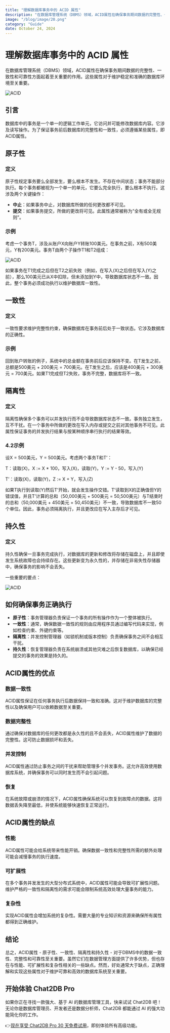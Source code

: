 ```yaml
---
title: "理解数据库事务中的 ACID 属性"
description: "在数据库管理系统（DBMS）领域，ACID属性在确保事务期间数据的完整性、一致性和可靠性方面起着至关重要的作用。"
image: "/blog/image/20.png"
category: "Guide"
date: October 24, 2024
---
```


# 理解数据库事务中的 ACID 属性

在数据库管理系统（DBMS）领域，ACID属性在确保事务期间数据的完整性、一致性和可靠性方面起着至关重要的作用。这些属性对于维护稳定和准确的数据库环境至关重要。

![ACID](/image/blog/ACID/1.png)

## 引言

数据库中的事务是一个单一的逻辑工作单元，它访问并可能修改数据库内容。它涉及读写操作。为了保证事务前后数据库的完整性和一致性，必须遵循某些属性，即ACID属性。

## 原子性

### 定义

原子性规定事务要么全部发生，要么根本不发生。不存在中间状态；事务不能部分执行。每个事务都被视为一个单一的单元，它要么完全执行，要么根本不执行。这涉及两个关键操作：

- **中止**：如果事务中止，对数据库所做的任何更改都不可见。
- **提交**：如果事务提交，所做的更改将可见。此属性通常被称为“全有或全无规则”。

### 示例

考虑一个事务T，涉及从账户X向账户Y转账100美元。在事务之前，X有500美元，Y有200美元。事务T由两个子操作T1和T2组成：

![ACID](/image/blog/ACID/2.png)

如果事务在T1完成之后但在T2之前失败（例如，在写入(X)之后但在写入(Y)之前），那么100美元已从X中扣除，但未添加到Y中，导致数据库状态不一致。因此，整个事务必须成功执行以维护数据库一致性。

## 一致性

### 定义

一致性要求维护完整性约束，确保数据库在事务前后处于一致状态。它涉及数据库的正确性。

### 示例

回到账户转账的例子，系统中的总金额在事务前后应该保持不变。在T发生之前，总额是500美元 + 200美元 = 700美元。在T发生之后，应该是400美元 + 300美元 = 700美元。如果T1完成但T2失败，事务不完整，数据库将不一致。

## 隔离性

### 定义

隔离性确保多个事务可以并发执行而不会导致数据库状态不一致。事务独立发生，互不干扰。在一个事务中所做的更改在写入内存或提交之前对其他事务不可见。此属性保证事务的并发执行结果与按某种顺序串行执行的结果等效。

### 4.2示例

设X = 500美元，Y = 500美元。考虑两个事务T和T’：

T：读取(X)，X := X * 100，写入(X)，读取(Y)，Y := Y - 50，写入(Y)

T’：读取(X)，读取(Y)，Z := X + Y，写入(Z)

如果T执行到读取(Y)然后T’开始，就会发生操作交错。T’读取到X的正确值但Y的错误值，并且T’计算的总和（50,000美元 + 500美元 = 50,500美元）与T结束时的总和（50,000美元 + 450美元 = 50,450美元）不一致，导致数据库不一致50个单位。因此，事务必须隔离执行，并且更改应在写入主存后才可见。

## 持久性

### 定义

持久性确保一旦事务完成执行，对数据库的更新和修改将存储在磁盘上，并且即使发生系统故障也会持续存在。这些更新变为永久性的，并存储在非易失性存储器中，确保事务的影响不会丢失。

一些重要的要点：

![ACID](/image/blog/ACID/3.png)

## 如何确保事务正确执行

- **原子性**：事务管理器负责保证一个事务的所有操作作为一个整体被执行。
- **一致性**：通常，确保数据一致性的规则由应用程序员通过编写代码来实现，例如检查约束、外键约束等。
- **隔离性**：并发控制管理器（如锁机制或版本控制）负责确保事务之间不会相互干扰。
- **持久性**：恢复管理器负责在系统崩溃或其他灾难之后恢复数据库，以确保已经提交的事务的效果是持久的。

## ACID属性的优点

### 数据一致性

ACID属性保证在任何事务执行后数据保持一致和准确。这对于维护数据库的完整性以及确保用户可以依赖数据至关重要。

### 数据完整性

通过确保对数据库的任何更改都是永久性的且不会丢失，ACID属性维护了数据的完整性。这可防止数据损坏和丢失。

### 并发控制

ACID属性通过防止事务之间的干扰来帮助管理多个并发事务。这允许高效使用数据库系统，并确保事务可以同时发生而不会引起问题。

### 恢复

在系统故障或崩溃的情况下，ACID属性确保系统可以恢复到故障点的数据。这将数据丢失降至最低，并使系统能够快速恢复正常运行。

## ACID属性的缺点

### 性能

ACID属性可能会给系统带来性能开销。确保数据一致性和完整性所需的额外处理可能会减慢事务的执行速度。

### 可扩展性

在多个事务并发发生的大型分布式系统中，ACID属性可能会导致可扩展性问题。维护严格的一致性和隔离性的需求可能会限制系统高效处理大量事务的能力。

### 复杂性

实现ACID属性会增加系统的复杂性。需要大量的专业知识和资源来确保所有属性都得到正确维护。

## 结论

总之，ACID属性 - 原子性、一致性、隔离性和持久性 - 对于DBMS中的数据一致性、完整性和可靠性至关重要。虽然它们在数据管理方面提供了许多优势，但也存在与性能、可扩展性和复杂性相关的一些缺点。然而，好处通常大于缺点，正确理解和实现这些属性对于维护可靠和高效的数据库系统至关重要。

## 开始体验 Chat2DB Pro

如果你正在寻找一款强大、基于 AI 的数据库管理工具，快来试试 Chat2DB 吧！无论你是数据库管理员、开发者还是数据分析师，Chat2DB 都能通过 AI 的强大功能简化你的工作。

👉[现在享受 Chat2DB Pro 30 天免费试用](https://chat2db.ai/zh-CN/pricing)，即刻体验所有高级功能。
